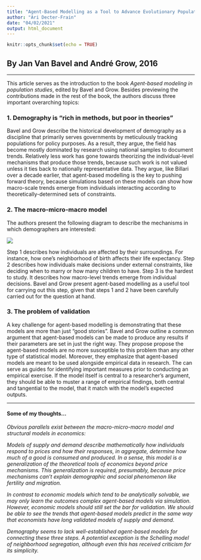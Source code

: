 ```yaml
---
title: "Agent-Based Modelling as a Tool to Advance Evolutionary Population Theory"
author: "Ari Decter-Frain"
date: "04/02/2021"
output: html_document
---
```


```r
knitr::opts_chunk$set(echo = TRUE)
```

## By Jan Van Bavel and André Grow, 2016

---

This article serves as the introduction to the book *Agent-based modeling in population studies*, edited by Bavel and Grow. Besides previewing the contributions made in the rest of the book, the authors discuss three important overarching topics:

### 1. Demography is "rich in methods, but poor in theories"

Bavel and Grow describe the historical development of demography as a discipline that primarily serves governments by meticulously tracking populations for policy purposes. As a result, they argue, the field has become mostly dominated by research using national samples to document trends. Relatively less work has gone towards theorizing the individual-level mechanisms that produce those trends, because such work is not valued unless it ties back to nationally representative data. They argue, like Billari over a decade earlier, that agent-based modelling is the key to pushing forward theory, because simulations based on these models can show how macro-scale trends emerge from individuals interacting according to theoretically-determined sets of constraints. 
 
### 2. The macro-micro-macro model

The authors present the following diagram to describe the mechanisms in which demographers are interested:

![](/misc_img/macro-micro-macro.png)

Step 1 describes how individuals are affected by their surroundings. For instance, how one's neighborhood of birth affects their life expectancy. Step 2 describes how individuals make decisions under external constraints, like deciding when to marry or how many children to have. Step 3 is the hardest to study. It describes how macro-level trends emerge from individual decisions. Bavel and Grow present agent-based modelling as a useful tool for carrying out this step, given that steps 1 and 2 have been carefully carried out for the question at hand.

### 3. The problem of validation

A key challenge for agent-based modelling is demonstrating that these models are more than just "good stories". Bavel and Grow outline a common argument that agent-based models can be made to produce any results if their parameters are set in just the right way. They propose propose the agent-based models are no more susceptible to this problem than any other type of statistical model. Moreover, they emphasize that agent-based models are meant to be used alongside empirical data in research. The can serve as guides for identifying important measures prior to conducting an empirical exercise. If the model itself is central to a researcher's argument, they should be able to muster a range of empirical findings, both central and tangential to the model, that it match with the model's expected outputs.

---

#### Some of my thoughts...

*Obvious parallels exist between the macro-micro-macro model and structural models in economics:*

*Models of supply and demand describe mathematically how individuals respond to prices and how their responses, in aggregate, determine how much of a good is consumed and produced. In a sense, this model is a generalization of the theoretical tools of economics beyond price mechanisms. This generalization is required, presumably, because price mechanisms can't explain demographic and social phenomenon like fertility and migration.* 

*In contrast to economic models which tend to be analytically solvable, we may only learn the outcomes complex agent-based models via simulation. However, economic models should still set the bar for validation. We should be able to see the trends that agent-based models predict in the same way that economists have long validated models of supply and demand.*

*Demography seems to lack well-established agent-based models for connecting these three steps. A potential exception is the Schelling model of neighborhood segregation, although even this has received criticism for its simplicity.*
